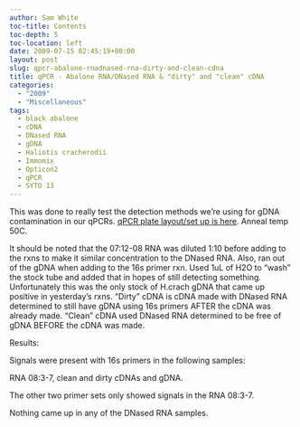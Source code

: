 ```yaml
---
author: Sam White
toc-title: Contents
toc-depth: 5
toc-location: left
date: 2009-07-15 02:45:19+00:00
layout: post
slug: qpcr-abalone-rnadnased-rna-dirty-and-clean-cdna
title: qPCR - Abalone RNA/DNased RNA & "dirty" and "clean" cDNA
categories:
  - "2009"
  - "Miscellaneous"
tags:
  - black abalone
  - cDNA
  - DNased RNA
  - gDNA
  - Haliotis cracherodii
  - Immomix
  - Opticon2
  - qPCR
  - SYTO 13
---
```


This was done to really test the detection methods we're using for gDNA contamination in our qPCRs. [qPCR plate layout/set up is here](https://eagle.fish.washington.edu/Arabidopsis/Notebook%20Workup%20Files/20090714-01.jpg). Anneal temp 50C.

It should be noted that the 07:12-08 RNA was diluted 1:10 before adding to the rxns to make it similar concentration to the DNased RNA. Also, ran out of the gDNA when adding to the 16s primer rxn. Used 1uL of H2O to "wash" the stock tube and added that in hopes of still detecting something. Unfortunately this was the only stock of H.crach gDNA that came up positive in yesterday's rxns. "Dirty" cDNA is cDNA made with DNased RNA determined to still have gDNA using 16s primers AFTER the cDNA was already made. "Clean" cDNA used DNased RNA determined to be free of gDNA BEFORE the cDNA was made.

Results:

Signals were present with 16s primers in the following samples:

RNA 08:3-7, clean and dirty cDNAs and gDNA.

The other two primer sets only showed signals in the RNA 08:3-7.

Nothing came up in any of the DNased RNA samples.
